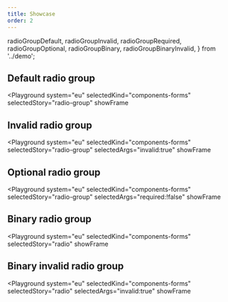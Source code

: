 ```yaml
---
title: Showcase
order: 2
---
```


  radioGroupDefault,
  radioGroupInvalid,
  radioGroupRequired,
  radioGroupOptional,
  radioGroupBinary,
  radioGroupBinaryInvalid,
} from '../demo';

## Default radio group

<Playground
  system="eu"
  selectedKind="components-forms"
  selectedStory="radio-group"
  showFrame
>
  <Html markup={radioGroupDefault} />
</Playground>

## Invalid radio group

<Playground
  system="eu"
  selectedKind="components-forms"
  selectedStory="radio-group"
  selectedArgs="invalid:true"
  showFrame
>
  <Html markup={radioGroupInvalid} />
</Playground>

## Optional radio group

<Playground
  system="eu"
  selectedKind="components-forms"
  selectedStory="radio-group"
  selectedArgs="required:!false"
  showFrame
>
  <Html markup={radioGroupOptional} />
</Playground>

## Binary radio group

<Playground
  system="eu"
  selectedKind="components-forms"
  selectedStory="radio"
  showFrame
>
  <Html markup={radioGroupBinary} />
</Playground>

## Binary invalid radio group

<Playground
  system="eu"
  selectedKind="components-forms"
  selectedStory="radio"
  selectedArgs="invalid:true"
  showFrame
>
  <Html markup={radioGroupBinaryInvalid} />
</Playground>
